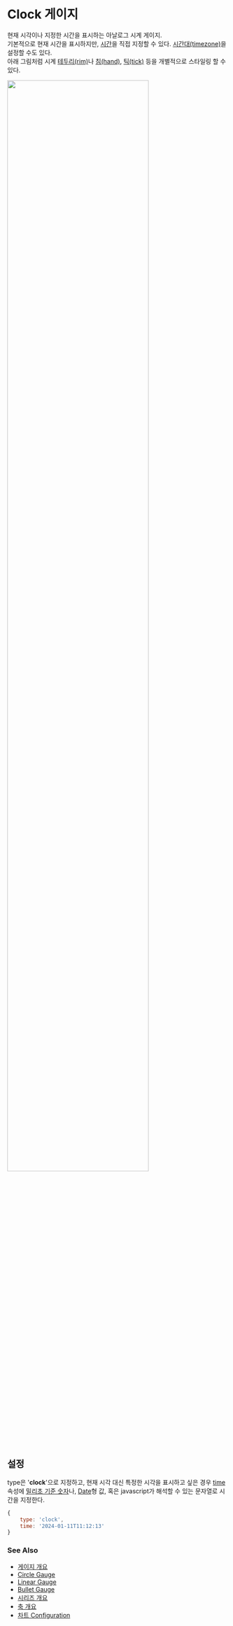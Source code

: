 # Clock 게이지

현재 시각이나 지정한 시간을 표시하는 아날로그 시계 게이지.<br/>
기본적으로 현재 시간을 표시하지만, [시간](/config/config/gauge/clock#time)을 직접 지정할 수 있다.
[시간대(timezone)](/config/config/gauge/clock#timezon)을 설정할 수도 있다.<br/>
아래 그림처럼 시계 [테두리(rim)](/config/config/gauge/clock/rim)나 
[침(hand)](/config/config/gauge/clock/hourhand), 
[틱(tick)](/config/config/gauge/clock/tick) 등을 개별적으로 스타일링 할 수 있다.

<img src="/images/guide/gauge-clock-01.png" width="80%" class="border-img"/>

## 설정

type은 '**clock**'으로 지정하고, 
현재 시각 대신 특정한 시각을 표시하고 싶은 경우 [time](/config/config/gauge/clock#time) 속성에 
[밀리초 기준 숫자](https://developer.mozilla.org/ko/docs/Web/JavaScript/Reference/Global_Objects/Date/getTime)나, 
[Date](https://developer.mozilla.org/ko/docs/Web/JavaScript/Reference/Global_Objects/Date)형 값, 
혹은 javascript가 해석할 수 있는 문자열로 시간을 지정한다.

```js
{
    type: 'clock',
    time: '2024-01-11T11:12:13'
}
```

### See Also

- [게이지 개요](/guide/gauges)
- [Circle Gauge](/guide/gauges/gauge-circle)
- [Linear Gauge](/guide/gauges/gauge-linear)
- [Bullet Gauge](/guide/gauges/gauge-bullet)
- [시리즈 개요](/guide/series)
- [축 개요](/guide/axes)
- [차트 Configuration](/config)
